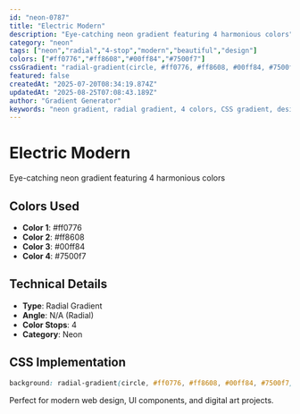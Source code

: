 ```yaml
---
id: "neon-0787"
title: "Electric Modern"
description: "Eye-catching neon gradient featuring 4 harmonious colors"
category: "neon"
tags: ["neon","radial","4-stop","modern","beautiful","design"]
colors: ["#ff0776","#ff8608","#00ff84","#7500f7"]
cssGradient: "radial-gradient(circle, #ff0776, #ff8608, #00ff84, #7500f7)"
featured: false
createdAt: "2025-07-20T08:34:19.874Z"
updatedAt: "2025-08-25T07:08:43.189Z"
author: "Gradient Generator"
keywords: "neon gradient, radial gradient, 4 colors, CSS gradient, design, #ff0776, #ff8608, #00ff84, #7500f7"
---
```


# Electric Modern

Eye-catching neon gradient featuring 4 harmonious colors

## Colors Used
- **Color 1**: #ff0776
- **Color 2**: #ff8608
- **Color 3**: #00ff84
- **Color 4**: #7500f7

## Technical Details
- **Type**: Radial Gradient
- **Angle**: N/A (Radial)
- **Color Stops**: 4
- **Category**: Neon

## CSS Implementation
```css
background: radial-gradient(circle, #ff0776, #ff8608, #00ff84, #7500f7);
```

Perfect for modern web design, UI components, and digital art projects.
